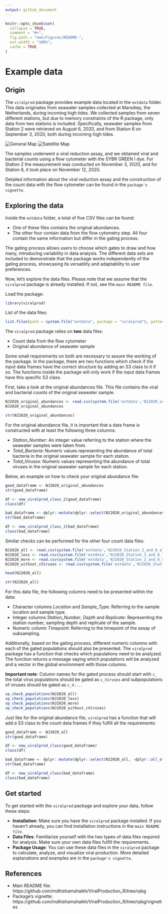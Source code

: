 ```yaml
---
output: github_document
---
```


<!-- README.md is generated from README.Rmd. Please edit that file -->

```r
knitr::opts_chunk$set(
  collapse = TRUE,
  comment = "#>",
  fig.path = "man/Figures/README-",
  out.width = "100%",
  cache = TRUE
)
```

# Example data
## Origin

The `viralprod` package provides example data located in the `extdata` folder. This data originates from seawater samples collected at Marsdiep, the Netherlands, during incoming high tides. We collected samples from seven different stations, but due to memory constraints of the R package, only data from two stations is included. Specifically, seawater samples from Station 2 were retrieved on August 6, 2020, and from Station 6 on September 3, 2020, both during incoming high tides.

![General Map](man/Figures/README-map.png)
![Satellite Map](man/Figures/README-map-satellite.png)

The samples underwent a viral reduction assay, and we obtained viral and bacterial counts using a flow cytometer with the SYBR GREEN I dye. For Station 2 the measurement was conducted on November 3, 2020, and for Station 6, it took place on November 12, 2020. 

Detailed information about the viral reduction assay and the construction of the count data with the flow cytometer can be found in the `package's vignette`.

## Exploring the data

Inside the `extdata` folder, a total of five CSV files can be found:

* One of these files contains the original abundances.
* The other four contain data from the flow cytometry step. All four contain the same information but differ in the gating process.

The gating process allows users to choose which gates to draw and how many, introducing variability in data analysis. The different data sets are included to demonstrate that the package works independently of the gating process, showcasing its versatility and adaptability to user preferences.

Now, let's explore the data files. Please note that we assume that the `viralprod` package is already installed. If not, see the `main README file`.

Load the package:

```r
library(viralprod)
```

List of the data files:

```r
list.files(path = system.file("extdata", package = "viralprod"), pattern = "\\.csv$", full.names = FALSE)
```

The `viralprod` package relies on **two** data files: 

* Count data from the flow cytometer
* Original abundance of seawater sample 

Some small requirements on both are necessary to assure the working of the package. In the package, there are two functions which check if the input data frames have the correct structure by adding an S3 class to it if so. The functions inside the package will only work if the input data frames have this specific S3 class. 

First, take a look at the original abundances file. This file contains the viral and bacterial counts of the original seawater sample. 

```r
NJ2020_original_abundances <- read.csv(system.file('extdata','NJ2020_original_abundances.csv', package = "viralprod"))
NJ2020_original_abundances
```

```r
str(NJ2020_original_abundances)
```

For the original abundance file, it is important that a data frame is constructed with at least the following three columns:

* *Station_Number*: An integer value referring to the station where the seawater samples were taken from.
* *Total_Bacteria*: Numeric values representing the abundance of total bacteria in the original seawater sample for each station.
* *Total_Viruses*: Numeric values representing the abundance of total viruses in the original seawater sample for each station. 

Below, an example on how to check your original abundance file:

```r
good_dataframe <- NJ2020_original_abundances
str(good_dataframe)
```

```r
df <- new_viralprod_class_2(good_dataframe)
class(df)
```

```r
bad_dataframe <- dplyr::mutate(dplyr::select(NJ2020_original_abundances, -'Station_Number'), Total_Bacteria = as.character(Total_Bacteria))
str(bad_dataframe)
```

```r
df <- new_viralprod_class_2(bad_dataframe)
class(bad_dataframe)
```

Similar checks can be performed for the other four count data files:

```r
NJ2020_all <- read.csv(system.file('extdata','NJ2020_Station_2_and_6_all_populations.csv', package = "viralprod"))
NJ2020_less <- read.csv(system.file('extdata','NJ2020_Station_2_and_6_less_populations.csv', package = "viralprod"))
NJ2020_more <- read.csv(system.file('extdata','NJ2020_Station_2_and_6_more_populations.csv', package = "viralprod"))
NJ2020_without_cViruses <- read.csv(system.file('extdata','NJ2020_Station_2_and_6_without_cViruses.csv', package = "viralprod"))

head(NJ2020_all)
```

```r
str(NJ2020_all)
```

For this data file, the following columns need to be presented within the data:

* Character columns *Location* and *Sample_Type*: Referring to the sample location and sample type.
* Integer columns *Station_Number*, *Depth* and *Replicate*: Representing the station number, sampling depth and replicate of the sample.
* Numeric column *Timepoint*: Referring to the timepoint of the assay of subsampling.

Additionally, based on the gating process, different numeric columns with each of the gated populations should also be presented. The `viralprod` package has a function that checks which populations need to be analyzed. The function returns a message saying which populations will be analyzed and a vector in the global environment with those columns. 

**Important note**: Column names for the gated process should start with `c_` the total virus populations should be gated as `c_Viruses` and subpopulations of viruses should be gated as `c_V...`. 

```r
vp_check_populations(NJ2020_all)
vp_check_populations(NJ2020_less)
vp_check_populations(NJ2020_more)
vp_check_populations(NJ2020_without_cViruses)
```

Just like for the original abundance file, `viralprod` has a function that will add a S3 class to the count data frames if they fulfill all the requirements:

```r
good_dataframe <- NJ2020_all
str(good_dataframe)
```

```r
df <- new_viralprod_class(good_dataframe)
class(df)
```

```r
bad_dataframe <- dplyr::mutate(dplyr::select(NJ2020_all, -dplyr::all_of(c('Location', 'Replicate'))), Timepoint = as.character(Timepoint))
str(bad_dataframe)
```

```r
df <- new_viralprod_class(bad_dataframe)
class(bad_dataframe)
```

## Get started

To get started with the `viralprod` package and explore your data, follow these steps:

* **Installation**: Make sure you have the `viralprod` package installed. If you haven't already, you can find installation instructions in the `main README file`. 
* **Data Files**: Familiarize yourself with the two types of data files required for analysis. Make sure your own data files fulfill the requirements.
* **Package Usage**: You can use these data files in the `viralprod` package to calculate, analyze, and visualize viral production. More detailed explanations and examples are in the `package's vignette`.

## References

* Main README file: https://github.com/mdhishamshaikh/ViralProduction_R/tree/rpkg
* Package's vignette: https://github.com/mdhishamshaikh/ViralProduction_R/tree/rpkg/vignettes

